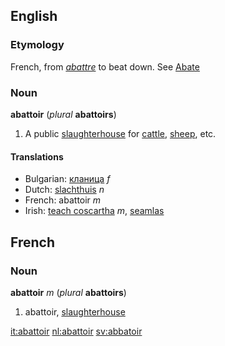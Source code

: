 == English ==
===Etymology===
French, from ''[[abattre]]'' to beat down. See [[Abate]] 

===Noun===
'''abattoir''' (''plural'' '''abattoirs''')

#A public [[slaughterhouse]] for [[cattle]], [[sheep]], etc.

====Translations====
*Bulgarian: [[кланица]] ''f''
*Dutch: [[slachthuis]] ''n''
*French: abattoir ''m''
*Irish: [[teach coscartha]] ''m'', [[seamlas]] 

==French==
===Noun===
'''abattoir''' ''m'' (''plural'' '''abattoirs''')

#abattoir, [[slaughterhouse]]

[[it:abattoir]]
[[nl:abattoir]]
[[sv:abbatoir]]